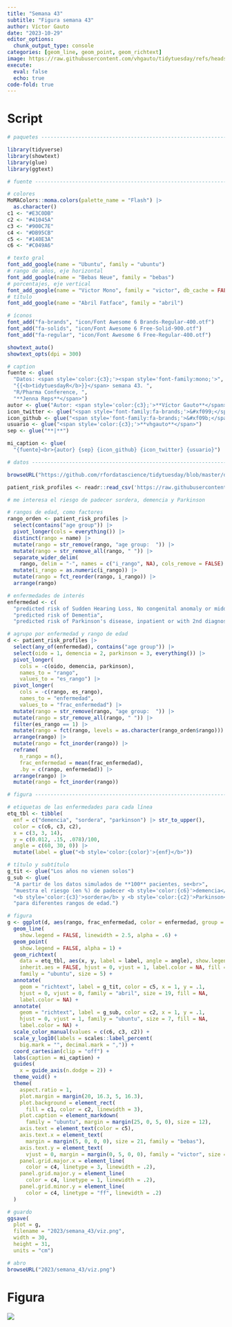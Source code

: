 ```yaml
---
title: "Semana 43"
subtitle: "Figura semana 43"
author: Víctor Gauto
date: "2023-10-29"
editor_options:
  chunk_output_type: console
categories: [geom_line, geom_point, geom_richtext]
image: https://raw.githubusercontent.com/vhgauto/tidytuesday/refs/heads/main/2023/semana_43/viz.png
execute:
  eval: false
  echo: true
code-fold: true
---
```



# Script

```r

# paquetes ----------------------------------------------------------------

library(tidyverse)
library(showtext)
library(glue)
library(ggtext)

# fuente ------------------------------------------------------------------

# colores
MoMAColors::moma.colors(palette_name = "Flash") |> 
  as.character()
c1 <- "#E3C0DB"
c2 <- "#41045A"
c3 <- "#900C7E"
c4 <- "#DB95CB"
c5 <- "#140E3A"
c6 <- "#C049A6"

# texto gral
font_add_google(name = "Ubuntu", family = "ubuntu")
# rango de años, eje horizontal
font_add_google(name = "Bebas Neue", family = "bebas")
# porcentajes, eje vertical
font_add_google(name = "Victor Mono", family = "victor", db_cache = FALSE)
# título
font_add_google(name = "Abril Fatface", family = "abril")

# íconos
font_add("fa-brands", "icon/Font Awesome 6 Brands-Regular-400.otf")
font_add("fa-solids", "icon/Font Awesome 6 Free-Solid-900.otf")
font_add("fa-regular", "icon/Font Awesome 6 Free-Regular-400.otf")

showtext_auto()
showtext_opts(dpi = 300)

# caption
fuente <- glue(
  "Datos: <span style='color:{c3};'><span style='font-family:mono;'>",
  "{{<b>tidytuesdayR</b>}}</span> semana 43. ",
  "R/Pharma Conference, ",
  "**Jenna Reps**</span>")
autor <- glue("Autor: <span style='color:{c3};'>**Víctor Gauto**</span>")
icon_twitter <- glue("<span style='font-family:fa-brands;'>&#xf099;</span>")
icon_github <- glue("<span style='font-family:fa-brands;'>&#xf09b;</span>")
usuario <- glue("<span style='color:{c3};'>**vhgauto**</span>")
sep <- glue("**|**")

mi_caption <- glue(
  "{fuente}<br>{autor} {sep} {icon_github} {icon_twitter} {usuario}")

# datos -------------------------------------------------------------------

browseURL("https://github.com/rfordatascience/tidytuesday/blob/master/data/2023/2023-10-24/readme.md")

patient_risk_profiles <- readr::read_csv('https://raw.githubusercontent.com/rfordatascience/tidytuesday/master/data/2023/2023-10-24/patient_risk_profiles.csv')

# me interesa el riesgo de padecer sordera, demencia y Parkinson

# rangos de edad, como factores
rango_orden <- patient_risk_profiles |> 
  select(contains("age group")) |> 
  pivot_longer(cols = everything()) |> 
  distinct(rango = name) |> 
  mutate(rango = str_remove(rango, "age group:  ")) |> 
  mutate(rango = str_remove_all(rango, " ")) |> 
  separate_wider_delim(
    rango, delim = "-", names = c("i_rango", NA), cols_remove = FALSE) |> 
  mutate(i_rango = as.numeric(i_rango)) |> 
  mutate(rango = fct_reorder(rango, i_rango)) |> 
  arrange(rango)

# enfermedades de interés
enfermedad <- c(
  "predicted risk of Sudden Hearing Loss, No congenital anomaly or middle or inner ear conditions",
  "predicted risk of Dementia",
  "predicted risk of Parkinson's disease, inpatient or with 2nd diagnosis")

# agrupo por enfermedad y rango de edad
d <- patient_risk_profiles |>
  select(any_of(enfermedad), contains("age group")) |>
  select(oido = 1, demencia = 2, parkinson = 3, everything()) |> 
  pivot_longer(
    cols = -c(oido, demencia, parkinson),
    names_to = "rango", 
    values_to = "es_rango") |>
  pivot_longer(
    cols = -c(rango, es_rango),
    names_to = "enfermedad",
    values_to = "frac_enfermedad") |>
  mutate(rango = str_remove(rango, "age group:  ")) |>
  mutate(rango = str_remove_all(rango, " ")) |> 
  filter(es_rango == 1) |>
  mutate(rango = fct(rango, levels = as.character(rango_orden$rango))) |> 
  arrange(rango) |> 
  mutate(rango = fct_inorder(rango)) |> 
  reframe(
    n_rango = n(),
    frac_enfermedad = mean(frac_enfermedad),
    .by = c(rango, enfermedad)) |> 
  arrange(rango) |> 
  mutate(rango = fct_inorder(rango))

# figura ------------------------------------------------------------------

# etiquetas de las enfermedades para cada línea
etq_tbl <- tibble(
  enf = c("demencia", "sordera", "parkinson") |> str_to_upper(),
  color = c(c6, c3, c2),
  x = c(3, 3, 14),
  y = c(0.012, .15, .078)/100,
  angle = c(60, 30, 0)) |> 
  mutate(label = glue("<b style='color:{color}'>{enf}</b>"))

# título y subtítulo
g_tit <- glue("Los años no vienen solos")
g_sub <- glue(
  "A partir de los datos simulados de **100** pacientes, se<br>",
  "muestra el riesgo (en %) de padecer <b style='color:{c6}'>demencia</b>, <br>",
  "<b style='color:{c3}'>sordera</b> y <b style='color:{c2}'>Parkinson</b>, ",
  "para diferentes rangos de edad.")

# figura
g <- ggplot(d, aes(rango, frac_enfermedad, color = enfermedad, group = enfermedad)) +
  geom_line(
    show.legend = FALSE, linewidth = 2.5, alpha = .6) +
  geom_point(
    show.legend = FALSE, alpha = 1) +
  geom_richtext(
    data = etq_tbl, aes(x, y, label = label, angle = angle), show.legend = FALSE,
    inherit.aes = FALSE, hjust = 0, vjust = 1, label.color = NA, fill = NA,
    family = "ubuntu", size = 5) +
  annotate(
    geom = "richtext", label = g_tit, color = c5, x = 1, y = .1,
    hjust = 0, vjust = 0, family = "abril", size = 19, fill = NA, 
    label.color = NA) +
  annotate(
    geom = "richtext", label = g_sub, color = c2, x = 1, y = .1,
    hjust = 0, vjust = 1, family = "ubuntu", size = 7, fill = NA, 
    label.color = NA) +
  scale_color_manual(values = c(c6, c3, c2)) +
  scale_y_log10(labels = scales::label_percent(
    big.mark = "", decimal.mark = ",")) +
  coord_cartesian(clip = "off") +
  labs(caption = mi_caption) +
  guides(
    x = guide_axis(n.dodge = 2)) +
  theme_void() +
  theme(
    aspect.ratio = 1,
    plot.margin = margin(20, 16.3, 5, 16.3),
    plot.background = element_rect(
      fill = c1, color = c2, linewidth = 3),
    plot.caption = element_markdown(
      family = "ubuntu", margin = margin(25, 0, 5, 0), size = 12),
    axis.text = element_text(color = c5),
    axis.text.x = element_text(
      margin = margin(5, 0, 0, 0), size = 21, family = "bebas"),
    axis.text.y = element_text(
      vjust = 0, margin = margin(0, 5, 0, 0), family = "victor", size = 15),
    panel.grid.major.x = element_line(
      color = c4, linetype = 3, linewidth = .2),
    panel.grid.major.y = element_line(
      color = c4, linetype = 1, linewidth = .2),
    panel.grid.minor.y = element_line(
      color = c4, linetype = "ff", linewidth = .2)
  )

# guardo
ggsave(
  plot = g,
  filename = "2023/semana_43/viz.png",
  width = 30,
  height = 31,
  units = "cm")

# abro
browseURL("2023/semana_43/viz.png")
```

# Figura

![](https://raw.githubusercontent.com/vhgauto/tidytuesday/refs/heads/main/2023/semana_43/viz.png)


